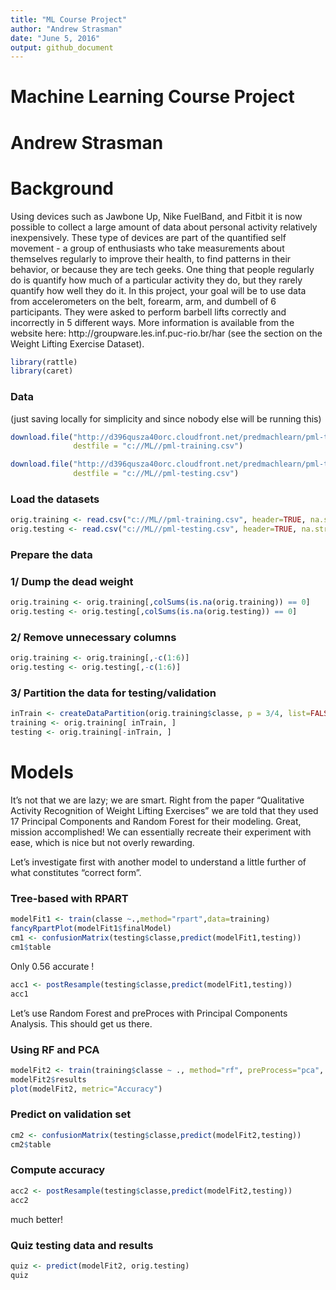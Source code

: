 ```yaml
---
title: "ML Course Project"
author: "Andrew Strasman"
date: "June 5, 2016"
output: github_document
---
```


# Machine Learning Course Project
# Andrew Strasman


# Background  
Using devices such as Jawbone Up, Nike FuelBand, and Fitbit it is now possible to collect a large amount
of data about personal activity relatively inexpensively. These type of devices are part of the quantified
self movement - a group of enthusiasts who take measurements about themselves regularly to improve their
health, to find patterns in their behavior, or because they are tech geeks. One thing that people regularly
do is quantify how much of a particular activity they do, but they rarely quantify how well they do it. 
In this project, your goal will be to use data from accelerometers on the belt, forearm, arm, and dumbell
of 6 participants. They were asked to perform barbell lifts correctly and incorrectly in 5 different ways. 
More information is available from the website here: http://groupware.les.inf.puc-rio.br/har 
(see the section on the Weight Lifting Exercise Dataset).

```r
library(rattle)
library(caret)
```

### Data  
(just saving locally for simplicity and since nobody else will be running this)
```r
download.file("http://d396qusza40orc.cloudfront.net/predmachlearn/pml-training.csv",
              destfile = "c://ML//pml-training.csv")

download.file("http://d396qusza40orc.cloudfront.net/predmachlearn/pml-testing.csv", 
              destfile = "c://ML//pml-testing.csv")
```
### Load the datasets
```r
orig.training <- read.csv("c://ML//pml-training.csv", header=TRUE, na.strings = c("NA",""))
orig.testing <- read.csv("c://ML//pml-testing.csv", header=TRUE, na.strings = c("NA",""))
```
### Prepare the data
### 1/ Dump the dead weight
```r
orig.training <- orig.training[,colSums(is.na(orig.training)) == 0]
orig.testing <- orig.testing[,colSums(is.na(orig.testing)) == 0]
```
### 2/ Remove unnecessary columns
```r
orig.training <- orig.training[,-c(1:6)]
orig.testing <- orig.testing[,-c(1:6)]
```
### 3/ Partition the data for testing/validation
```r
inTrain <- createDataPartition(orig.training$classe, p = 3/4, list=FALSE)
training <- orig.training[ inTrain, ]
testing <- orig.training[-inTrain, ]
```

# Models  

It's not that we are lazy; we are smart.  Right from the paper "Qualitative Activity Recognition of Weight Lifting Exercises" we are told that they used 17 Principal Components and Random Forest for their modeling.  Great, mission accomplished!  We can essentially recreate their experiment with ease, which is nice but not overly rewarding.  

Let's investigate first with another model to understand a little further of what constitutes "correct form".

### Tree-based with RPART
```r
modelFit1 <- train(classe ~.,method="rpart",data=training)
fancyRpartPlot(modelFit1$finalModel)
cm1 <- confusionMatrix(testing$classe,predict(modelFit1,testing))
cm1$table
```

Only 0.56 accurate !  

```r
acc1 <- postResample(testing$classe,predict(modelFit1,testing))
acc1
```

Let's use Random Forest and preProces with Principal Components Analysis.  This should get us there.

### Using RF and PCA
```r
modelFit2 <- train(training$classe ~ ., method="rf", preProcess="pca", data=training)
modelFit2$results
plot(modelFit2, metric="Accuracy")
```

### Predict on validation set
```r
cm2 <- confusionMatrix(testing$classe,predict(modelFit2,testing))
cm2$table
```

### Compute accuracy
```r
acc2 <- postResample(testing$classe,predict(modelFit2,testing))
acc2
```

much better!

### Quiz testing data and results
```r
quiz <- predict(modelFit2, orig.testing)
quiz
```


